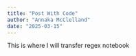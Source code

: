```yaml
---
title: "Post With Code"
author: "Annaka McClelland"
date: "2025-03-15"
---
```


This is where I will transfer regex notebook
